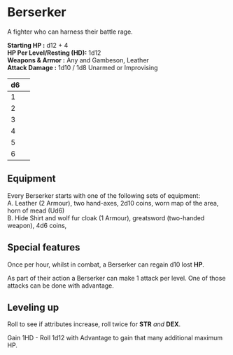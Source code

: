 # Berserker

A fighter who can harness their battle rage.

**Starting HP :** d12 + 4\
**HP Per Level/Resting (HD):** 1d12\
**Weapons & Armor :** Any and Gambeson, Leather\
**Attack Damage :** 1d10 / 1d8 Unarmed or Improvising

| d6   |      |
| :--- | :--- |
| 1    |      |
| 2    |      |
| 3    |      |
| 4    |      |
| 5    |      |
| 6    |      |

## Equipment
Every Berserker starts with one of the following sets of equipment:\
A. Leather  (2 Armour), two hand-axes, 2d10 coins, worn map of the area, horn of mead (Ud6)\
B. Hide Shirt and wolf fur cloak (1 Armour), greatsword (two-handed weapon), 4d6 coins,  

## Special features

Once per hour, whilst in combat, a Berserker can regain d10 lost **HP**.

As part of their action a Berserker can make 1 attack per level. One of those attacks can be done with advantage.

## Leveling up

Roll to see if attributes increase, roll twice for **STR** *and* **DEX**.

Gain 1HD - Roll 1d12 with Advantage to gain that many additional maximum HP.
